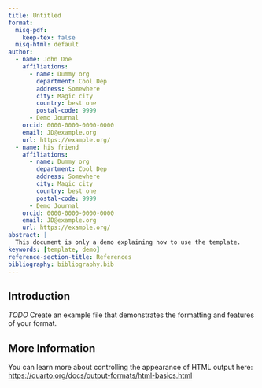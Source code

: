 ```yaml
---
title: Untitled
format:
  misq-pdf:
    keep-tex: false
  misq-html: default
author:
  - name: John Doe
    affiliations:
      - name: Dummy org
        department: Cool Dep
        address: Somewhere
        city: Magic city
        country: best one
        postal-code: 9999
      - Demo Journal
    orcid: 0000-0000-0000-0000
    email: JD@example.org
    url: https://example.org/
  - name: his friend
    affiliations:
      - name: Dummy org
        department: Cool Dep
        address: Somewhere
        city: Magic city
        country: best one
        postal-code: 9999
      - Demo Journal
    orcid: 0000-0000-0000-0000
    email: JD@example.org
    url: https://example.org/
abstract: |
  This document is only a demo explaining how to use the template.
keywords: [template, demo]
reference-section-title: References
bibliography: bibliography.bib  
---
```


## Introduction

*TODO* Create an example file that demonstrates the formatting and features of your format.

## More Information

You can learn more about controlling the appearance of HTML output here: <https://quarto.org/docs/output-formats/html-basics.html>

